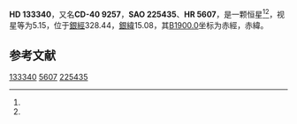 {{Starbox begin
| name = HD 133340
}}
{{Starbox observe
| epoch = [[J2000.0|J2000.0]]
| constell = {{星座名待查}}<ref name=SIMBAD>{{cite web
 | url=http://simbad.u-strasbg.fr/simbad/sim-id?Ident=HR+5607
 | title =Pulsating variable Star
 | publisher=Centre de Données astronomiques de Strasbourg
 | work=SIMBAD
 | accessdate=2012-07-13}}</ref><ref name=DATA>{{cite web
 | url=http://vizier.u-strasbg.fr/viz-bin/VizieR-5?-out.add=.&-source=5050&-corr=PK=HR&-out.max=9999&HR=5607
 | title=VizieR Detailed Page
 | accessdate=2012-07-13
 | archive-date=2019-02-16
 | archive-url=https://web.archive.org/web/20190216083504/http://vizier.u-strasbg.fr/viz-bin/VizieR-5?-out.add=.&-source=5050&-corr=PK=HR&-out.max=9999&HR=5607
 | dead-url=no
 }}</ref>
| 星官 = 
| ra = {{RA|15|5|19.1}}<ref name=SIMBAD /><ref name=DATA />
| dec = {{DEC|-41|4|2}}<ref name=SIMBAD /><ref name=DATA />
| appmag_v = 5.15<ref name=SIMBAD /><ref name=DATA />
}}
{{Starbox character
| class = G8III<ref name=SIMBAD /><ref name=DATA />
| b-v = 1.01<ref name=SIMBAD /><ref name=DATA />
| u-b = <ref name=SIMBAD /><ref name=DATA />
| r-i = <ref name=SIMBAD /><ref name=DATA />
| variable = 
}}
{{Starbox astrometry
| radial_v = 
| prop_mo_ra = -3
| parallax = 0.019
| p_error = 
}}
{{Starbox catalog
| names =CD-40 9257，[[SAO星表|SAO]] 225435，[[HD星表|HD]] 133340，[[HR星表|HR]] 5607}}
{{Starbox reference |Simbad=HR+5607}}
{{Starbox end}}

'''HD 133340'''，又名'''CD-40 9257'''，'''SAO 225435'''、'''HR 5607'''，是一颗恒星<ref name=SIMBAD /><ref name=DATA />，视星等为5.15，位于[[銀道座標系|銀經]]328.44，[[銀道座標系|銀緯]]15.08，其[[B1900.0|B1900.0]]坐标为赤經{{RA|14|58|49}}，赤緯{{DEC|-40|15.08|37}}。

== 参考文献 ==
{{reflist}}

{{star-stub}}

[[Category:HD和HDE天體|133340]]
[[Category:HR天體|5607]]
[[Category:SAO天體|225435]]